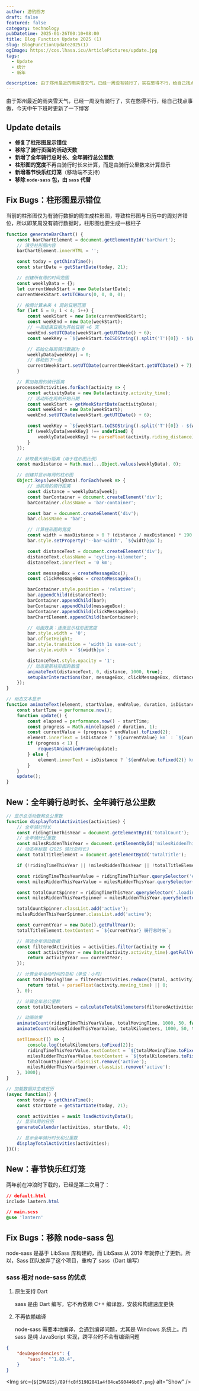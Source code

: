 ```yaml
---
author: 游钓四方
draft: false
featured: false
category: technology
pubDatetime: 2025-01-26T00:10+08:00
title: Blog Function Update 2025 (1)
slug: BlogFunctionUpdate2025(1)
ogImage: https://cos.lhasa.icu/ArticlePictures/update.jpg
tags:
  - Update
  - 统计
  - 新年

description: 由于郑州最近的雨夹雪天气，已经一周没有骑行了，实在憋得不行，给自己找点事做，今天中午下班时更新了一下博客
---
```



由于郑州最近的雨夹雪天气，已经一周没有骑行了，实在憋得不行，给自己找点事做，今天中午下班时更新了一下博客

## Update details

- **修复了柱形图显示错位**
- **移除了骑行页面的活动天数**
- **新增了全年骑行总时长、全年骑行总公里数**
- **柱形图的宽度**不再由骑行时长来计算，而是由骑行公里数来计算显示
- **新增春节快乐红灯笼**（移动端不支持）
- **移除 `node-sass` 包，由 `sass` 代替**

## Fix Bugs：柱形图显示错位

当前的柱形图仅为有骑行数据的周生成柱形图，导致柱形图与日历中的周对齐错位，所以即某周没有骑行数据时，柱形图也要生成一根柱子

```js
function generateBarChart() {
    const barChartElement = document.getElementById('barChart');
    // 清空柱形图内容
    barChartElement.innerHTML = '';

    const today = getChinaTime();
    const startDate = getStartDate(today, 21);

    // 创建所有周的时间范围
    const weeklyData = {};
    let currentWeekStart = new Date(startDate);
    currentWeekStart.setUTCHours(0, 0, 0, 0);

    // 按周计算未来 4 周的日期范围
    for (let i = 0; i < 4; i++) {
        const weekStart = new Date(currentWeekStart);
        const weekEnd = new Date(weekStart);
        // 一周结束日期为开始日期 +6 天
        weekEnd.setUTCDate(weekStart.getUTCDate() + 6);
        const weekKey = `${weekStart.toISOString().split('T')[0]} - ${weekEnd.toISOString().split('T')[0]}`;

        // 初始化每周骑行数据为 0
        weeklyData[weekKey] = 0;
        // 移动到下一周
        currentWeekStart.setUTCDate(currentWeekStart.getUTCDate() + 7);
    }

    // 累加每周的骑行距离
    processedActivities.forEach(activity => {
        const activityDate = new Date(activity.activity_time);
        // 活动所在周的开始日期
        const weekStart = getWeekStartDate(activityDate);
        const weekEnd = new Date(weekStart);
        weekEnd.setUTCDate(weekStart.getUTCDate() + 6);

        const weekKey = `${weekStart.toISOString().split('T')[0]} - ${weekEnd.toISOString().split('T')[0]}`;
        if (weeklyData[weekKey] !== undefined) {
            weeklyData[weekKey] += parseFloat(activity.riding_distance);
        }
    });

    // 获取最大骑行距离（用于柱形图比例）
    const maxDistance = Math.max(...Object.values(weeklyData), 0);

    // 创建并显示每周的柱形图
    Object.keys(weeklyData).forEach(week => {
        // 当前周的骑行距离
        const distance = weeklyData[week];
        const barContainer = document.createElement('div');
        barContainer.className = 'bar-container';

        const bar = document.createElement('div');
        bar.className = 'bar';

        // 计算柱形图的宽度
        const width = maxDistance > 0 ? (distance / maxDistance) * 190 : 0;
        bar.style.setProperty('--bar-width', `${width}px`);

        const distanceText = document.createElement('div');
        distanceText.className = 'cycling-kilometer';
        distanceText.innerText = '0 km';

        const messageBox = createMessageBox();
        const clickMessageBox = createMessageBox();

        barContainer.style.position = 'relative';
        bar.appendChild(distanceText);
        barContainer.appendChild(bar);
        barContainer.appendChild(messageBox);
        barContainer.appendChild(clickMessageBox);
        barChartElement.appendChild(barContainer);

        // 动画效果：逐渐显示柱形图宽度
        bar.style.width = '0';
        bar.offsetHeight;
        bar.style.transition = 'width 1s ease-out';
        bar.style.width = `${width}px`;

        distanceText.style.opacity = '1';
        // 动态更新柱形图的数值
        animateText(distanceText, 0, distance, 1000, true);
        setupBarInteractions(bar, messageBox, clickMessageBox, distance);
    });
}

// 动态文本显示
function animateText(element, startValue, endValue, duration, isDistance = false) {
    const startTime = performance.now();
    function update() {
        const elapsed = performance.now() - startTime;
        const progress = Math.min(elapsed / duration, 1);
        const currentValue = (progress * endValue).toFixed(2);
        element.innerText = isDistance ? `${currentValue} km` : `${currentValue}h`;
        if (progress < 1) {
            requestAnimationFrame(update);
        } else {
            element.innerText = isDistance ? `${endValue.toFixed(2)} km` : `${endValue.toFixed(2)}h`;
        }
    }
    update();
}
```

## New：全年骑行总时长、全年骑行总公里数

```js
// 显示总活动数和总公里数
function displayTotalActivities(activities) {
    // 全年骑行时长
    const ridingTimeThisYear = document.getElementById('totalCount');
    // 全年骑行公里数
    const milesRiddenThisYear = document.getElementById('milesRiddenThisYear');
    // 动态年标题《2025 骑行总时长》
    const totalTitleElement = document.getElementById('totalTitle');

    if (!ridingTimeThisYear || !milesRiddenThisYear || !totalTitleElement) return;

    const ridingTimeThisYearValue = ridingTimeThisYear.querySelector('#ridingTimeThisYearValue');
    const milesRiddenThisYearValue = milesRiddenThisYear.querySelector('#milesRiddenThisYearValue');

    const totalCountSpinner = ridingTimeThisYear.querySelector('.loading-spinner');
    const milesRiddenThisYearSpinner = milesRiddenThisYear.querySelector('.loading-spinner');

    totalCountSpinner.classList.add('active');
    milesRiddenThisYearSpinner.classList.add('active');

    const currentYear = new Date().getFullYear();
    totalTitleElement.textContent = `${currentYear} 骑行总时长`;

    // 筛选全年活动数据
    const filteredActivities = activities.filter(activity => {
        const activityYear = new Date(activity.activity_time).getFullYear();
        return activityYear === currentYear;
    });

    // 计算全年活动时间的总和（单位：小时）
    const totalMovingTime = filteredActivities.reduce((total, activity) => {
        return total + parseFloat(activity.moving_time) || 0;
    }, 0);

    // 计算全年总公里数
    const totalKilometers = calculateTotalKilometers(filteredActivities);

    // 动画效果
    animateCount(ridingTimeThisYearValue, totalMovingTime, 1000, 50, false);
    animateCount(milesRiddenThisYearValue, totalKilometers, 1000, 50, true);

    setTimeout(() => {
        console.log(totalKilometers.toFixed(2));
        ridingTimeThisYearValue.textContent = `${totalMovingTime.toFixed(2)} h`;
        milesRiddenThisYearValue.textContent = `${totalKilometers.toFixed(2)} km`;
        totalCountSpinner.classList.remove('active');
        milesRiddenThisYearSpinner.classList.remove('active');
    }, 1000);
}

// 加载数据并生成日历
(async function() {
    const today = getChinaTime();
    const startDate = getStartDate(today, 21);

    const activities = await loadActivityData();
    // 显示4周的日历
    generateCalendar(activities, startDate, 4);

    // 显示全年骑行时长和公里数
    displayTotalActivities(activities);
})();
```

## New：春节快乐红灯笼
两年前在冲浪时下载的，已经是第二次用了：
```css
// default.html
include lantern.html

// main.scss
@use 'lantern'
```

## Fix Bugs：移除 node-sass 包
node-sass 是基于 LibSass 库构建的，而 LibSass 从 2019 年就停止了更新。所以，Sass 团队放弃了这个项目，重构了 sass（Dart 编写）

### sass 相对 node-sass 的优点

1. 原生支持 Dart

    sass 是由 Dart 编写，它不再依赖 C++ 编译器，安装和构建速度更快

2. 不再依赖编译

    node-sass 需要本地编译，会遇到编译问题，尤其是 Windows 系统上。而 sass 是纯 JavaScript 实现，跨平台时不会有编译问题

```json
{
    "devDependencies": {
        "sass": "^1.83.4",
    }
}

```

<Img src={`${IMAGES}/89ffc8f51982841a4f04ce590446b07.png`} alt="Show" />